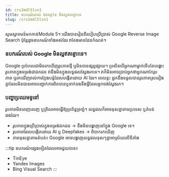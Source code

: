 ```yaml
---
id: crs2mdl5lsn1
title: ឧបករណ៍របស់ Google មិនល្អឥតខ្ចោះទេ
slug: /crs2mdl5lsn1
---
```


សូមស្វាគមន៍មកកាន់Module 5។ យើងបានរៀនពីរបៀបប្រើប្រាស់ Google Reverse Image Search  ប៉ុន្តែដូចឧបករណ៍ទាំងអស់ដែរ វាតែងមានដែនកំណត់។

### ឧបករណ៍របស់ Google មិនល្អឥតខ្ចោះទេ។
Google ប្រហែល​ជា​មិន​រក​ឃើញ​រូបភាព​ថ្មី ​ឬ​មិន​បាន​ផ្សព្វផ្សាយ។ ប្រសិនបើអ្នកណាម្នាក់ទើបតែបង្ហោះរូបភាពក្នុងទម្រង់ជាឯកជន វានឹងមិនក្នុងលទ្ធផលស្វែងរកទេ។ វាក៏មិនអាចប្រាប់អ្នកថាអ្នកណាកែរូបភាព ឬរកឃើញរាល់ការក្លែងបន្លំដែលបង្កើតដោយ AI ដែរ។ ពេលខ្លះ អ្នក​នឹង​ទទួលបាន​រូបភាព​ស្រដៀង​គ្នា​ដែល​មិន​បាន​អាចបញ្ជាក់ការ​ពិតបានឬទាក់ទងនឹងអ្វីដែលអ្នកចង់ស្វែងរក។

### បញ្ហាប្រឈមទូទៅ
រូបភាពមិនពេញលេញ ឬព្រិលអាចធ្វើឱ្យប្រព័ន្ធច្រឡំ។ លទ្ធផលក៏អាចខុសគ្នាតាមប្រទេស ឬតំបន់ផងដែរ។


- រូបភាពក្នុងប្រើប្រាស់ក្នុងទម្រង់ឯកជន → នឹងមិនបង្ហាញនៅក្នុង Google ទេ។
- រូបភាពដែលបង្កើតដោយ AI ឬ Deepfakes → ពិបាករកឃើញ
- ភាពខុសគ្នាតាមតំបន់៖ Google អាចបង្ហាញលទ្ធផលខុសៗគ្នាអាស្រ័យលើទីតាំង

:::tip
ឧបករណ៍ផ្សេងទៀតដែលអាចជួយបាន៖
- TinEye
- Yandex Images
- Bing Visual Search
:::